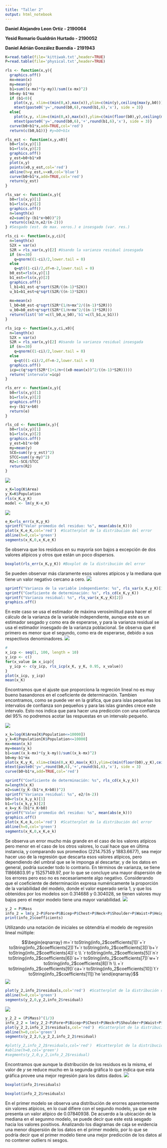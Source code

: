 ```yaml
---
title: "Taller 2"
output: html_notebook
---
```


**Daniel Alejandro Leon Ortiz - 2190064**

**Yesid Romario Gualdrón Hurtado - 2190052**

**Daniel Adrián González Buendía - 2191943**

```r
K=read.table(file='kittiwak.txt',header=TRUE)
P=read.table(file='physical.txt',header=TRUE)

rls <- function(x,y){
  graphics.off()
  mx=mean(x)
  my=mean(y)
  b1=sum((x-mx)*(y-my))/sum((x-mx)^2)
  b0=my-b1*mx
  if (b1<0){
    plot(x,y, xlim=c(min(0,x),max(x)),ylim=c(min(y),ceiling(max(y,b0))))
    mtext(paste0('y=',round(b0,6),round(b1,6),'x'), side = 3)}
  else{
    plot(x,y, xlim=c(min(0,x),max(x)),ylim=c(min(floor(b0),y),ceiling(max(y))))
    mtext(paste0('y=',round(b0,6),'+',round(b1,6),'x'), side = 3)}
  curve(b0+b1*x,add=TRUE,col='red')
  return(c(b0,b1))} #y=b0+b1x

rls_est <- function(x,y,x0){
  b0=rls(x,y)[1]
  b1=rls(x,y)[2]
  graphics.off()
  y_est=b0+b1*x0
  plot(x,y)
  points(x0,y_est,col='red')
  abline(h=y_est,v=x0,col='blue')
  curve(b0+b1*x,add=TRUE,col='red')
  return(y_est)
}

rls_var <- function(x,y){
  b0=rls(x,y)[1]
  b1=rls(x,y)[2]
  graphics.off()
  n=length(x)
  e2=sum((y-(b1*x+b0))^2)
  return(c(e2/n,e2/(n-2))) 
} #Sesgado (est. de max. veros.) e insesgado (var. res.)

rls_ci <- function(x,y,ci){
  n=length(x)
  S2X = var(x)
  S2R = rls_var(x,y)[2] #Usando la varianza residual insesgada
  if (n>=30)
    q=qnorm((1-ci)/2,lower.tail = 0)
  else
    q=qt((1-ci)/2,df=n-2,lower.tail = 0)
  b0_est=rls(x,y)[1]
  b1_est=rls(x,y)[2]
  graphics.off()
  l_b1=b1_est-q*sqrt(S2R/((n-1)*S2X))
  u_b1=b1_est+q*sqrt(S2R/((n-1)*S2X))
  
  mx=mean(x)
  l_b0=b0_est-q*sqrt(S2R*(1/n+mx^2/((n-1)*S2R)))
  u_b0=b0_est+q*sqrt(S2R*(1/n+mx^2/((n-1)*S2R)))
  return(list('b0'=c(l_b0,u_b0),'b1'=c(l_b1,u_b1)))
}

rls_icp <- function(x,y,ci,x0){
  n=length(x)
  S2X = var(x)
  S2R = rls_var(x,y)[2] #Usando la varianza residual insesgada
  if (n>=30)
    q=qnorm((1-ci)/2,lower.tail = 0)
  else
    q=qt((1-ci)/2,df=n-2,lower.tail = 0)
  graphics.off()
  icp=c(q*sqrt(S2R*(1+1/n+((x0-mean(x))^2/((n-1)*S2R)))))
  return('intervalo'=icp)
}

rls_err <- function(x,y){
  b0=rls(x,y)[1]
  b1=rls(x,y)[2]
  graphics.off()
  e=y-(b1*x+b0)
  return(e)
}

rls_cd <- function(x,y){
  b0=rls(x,y)[1]
  b1=rls(x,y)[2]
  graphics.off()
  y_est=b1*x+b0
  my=mean(y)
  SCE=sum((y-y_est)^2)
  STCC=sum((y-my)^2)
  R2=1-SCE/STCC
  return(R2)
}


```
![](p1.png)
```r
x_K=log(K$Area)
y_K=K$Population
rls(x_K,y_K)
model <- lm(y_K~x_K)
```
![](p1a.png)
```r
e_K=rls_err(x_K,y_K)
sprintf("Valor promedio del residuo: %s", mean(abs(e_K)))
plot(x_K,e_K,col='red')  #Scatterplot de la distribución del error
abline(h=0,col='green')
segments(x_K,0,x_K,e_K)  
```
Se observa que los residuos en su mayoría son bajos a excepción de dos valores atípicos y otros que están un poco dispersos.
```r
boxplot(rls_err(x_K,y_K)) #Boxplot de la distribución del error
```
Se pueden observar más claramente esos valores atípicos y la mediana que tiene un valor negativo cercano a cero.
![](p1b.png)
```r
sprintf("Varianza de la variable independiente: %s", rls_var(x_K,y_K)[1])
sprintf("Coeficiente de determinación: %s", rls_cd(x_K,y_K))
sprintf("Varianza residual: %s", rls_var(x_K,y_K)[2])
graphics.off()
```
En este caso se usa el estimador de máxima verosimilitud para hacer el cálculo de la varianza de la variable independiente, aunque este es un estimador sesgado y como era de esperarse, y para la varianza residual se usa el estimador insesgado de la varianza poblacional. Se observa que el primero es menor que el segundo, como era de esperarse, debido a sus respectivos denominadores.
![](p1c.png)
```r
#
x_icp <- seq(1, 100, length = 10)
y_icp <- c()
for(x_value in x_icp){
  y_icp <- c(y_icp, rls_icp(x_K, y_K, 0.95, x_value))
}
plot(x_icp, y_icp)
mean(x_K)
```

Encontramos que el ajuste que proporciona la regreción lineal no es muy bueno basandonos en el coeficiente de determinación.
Tambien encontramos, como se puede ver en la gráfica, que para islas pequeñas los intervalos de confianza son pequeños y para las islas grandes crece este intervalo.
Esto nos indica que para hacer una predicción con una confianza del 95% no podremos acotar las respuestas en un intervalo pequeño.


![](p1d.png)
```r
x_k=log(K$Area[K$Population<=10000])
y_k=K$Population[K$Population<=10000]
mx=mean(x_k)
my=mean(y_k)
b1=sum((x_k-mx)*(y_k-my))/sum((x_k-mx)^2)
b0=my-b1*mx
plot(x_K,y_K, xlim=c(min(0,x_K),max(x_K)),ylim=c(min(floor(b0),y_K),ceiling(max(y_K))))
mtext(paste0('y=',round(b0,6),'+',round(b1,6),'x'), side = 3)
curve(b0+b1*x,add=TRUE,col='red')
```
```r
sprintf("Coeficiente de determinación: %s", rls_cd(x_k,y_k))
n=length(x_K)
e2=sum((y_K-(b1*x_K+b0))^2)
sprintf("Varianza residual: %s", e2/(n-2))
b0=rls(x_k,y_k)[1]
b1=rls(x_k,y_k)[2]
e_k=y_K-(b1*x_K+b0)
sprintf("Valor promedio del residuo: %s", mean(abs(e_k)))
graphics.off()
plot(x_K,e_k,col='red')  #Scatterplot de la distribución del error
abline(h=0,col='green')
segments(x_K,0,x_K,e_k)  
```
Se observa un error mucho más grande en el caso de los valores atípicos pero menor en el caso de los otros valores, lo cual hace que en última instancia, y comparando sus promedios (2214.7535 y 1883.6677), sea mejor hacer uso de la regresión que descarta esos valores atípicos, pero dependiendo del umbral que se le imponga al descartar, y de los datos en general, podría suceder todo lo contrario. En términos de varianza, se tiene 11866803.91 y 15257149.97, por lo que se concluye una mayor dispersión de los errores pero eso no es necesariamente algo negativo. Considerando que el coeficiente de determinación expresa numéricamente la proporción de la variabilidad del modelo, donde el valor esperado sería 1, y que los obtenidos por los modelos son 0.314688 y 0.304028, se tienen valores muy bajos pero el mejor modelo tiene una mayor variabilidad.
![](p2.png)
```r
y_2 = P$Mass
info_2 = lm(y_2~P$Fore+P$Bicep+P$Chest+P$Neck+P$Shoulder+P$Waist+P$Height+P$Calf+P$Thigh+P$Head)
print(info_2$coefficients)
```
Utilizando una notación de iniciales se obtendría el modelo de regresión lineal múltiple: 

  $$\begin{eqnarray} m=`r toString(info_2$coefficients[1])`+`r toString(info_2$coefficients[2])`f+`r toString(info_2$coefficients[3])`b+`r toString(info_2$coefficients[4])`c \\ `r toString(info_2$coefficients[5])`n`r toString(info_2$coefficients[6])`s+`r toString(info_2$coefficients[7])`w+`r toString(info_2$coefficients[8])`h \\ +`r toString(info_2$coefficients[9])`ca+`r toString(info_2$coefficients[10])`t`r toString(info_2$coefficients[11])`he  \end{eqnarray}$$
![](p2a.png)
```r
plot(y_2,info_2$residuals,col='red')  #Scatterplot de la distribución del error
abline(h=0,col='green')
segments(y_2,0,y_2,info_2$residual) 
```
![](p2b.png)
```r
y_2_2 = (P$Mass)^(1/3)
info_2_2 = lm(y_2_2~P$Fore+P$Bicep+P$Chest+P$Neck+P$Shoulder+P$Waist+P$Height+P$Calf+P$Thigh+P$Head)
plot(y_2_2,info_2_2$residuals,col='red')  #Scatterplot de la distribución del error
abline(h=0,col='green')
segments(y_2_2,0,y_2_2,info_2_2$residual)
```

```r
#plot(y_2,info_2_2$residuals,col='red')  #Scatterplot de la distribución del error
#abline(h=0,col='green')
#segments(y_2,0,y_2,info_2_2$residual)
```
Encontramos que aunque la distribución de los residuos es la misma, el valor de $y$ se reduce mucho en la segunda gráfica lo que indica que esta gráfica provee una mejor regresión para los datos dados.
![](p2c.png)
```r
boxplot(info_2$residuals)
```
```r
boxplot(info_2_2$residuals)
```
En el primer modelo se observa una distribución de erorres aparentemente sin valores atípicos, en lo cual difiere con el segundo modelo, ya que este presenta un valor atípico de 0.07840938. De acuerdo a la ubicación de la mediana en el segunmo modelo, se puede decir que este está sesgado hacia los valores positivos. Analizando los diagramas de caja se evidencia una menor dispersión de los datos en el primer modelo, por lo que se podría decir que el primer modelo tiene una mejor predicción de los datos al no contener outliers ni sesgos.